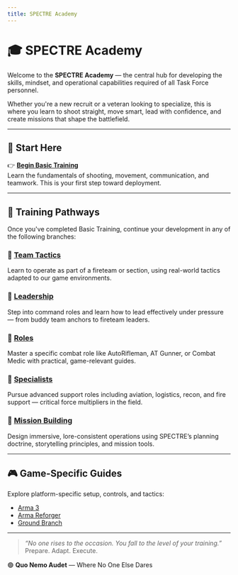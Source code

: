 ```yaml
---
title: SPECTRE Academy
---
```


# 🎓 SPECTRE Academy

Welcome to the **SPECTRE Academy** — the central hub for developing the skills, mindset, and operational capabilities required of all Task Force personnel.

Whether you're a new recruit or a veteran looking to specialize, this is where you learn to shoot straight, move smart, lead with confidence, and create missions that shape the battlefield.

---

## 🚀 Start Here

👉 **[Begin Basic Training](/training/basic-training)**  
Learn the fundamentals of shooting, movement, communication, and teamwork. This is your first step toward deployment.

---

## 🧭 Training Pathways

Once you've completed Basic Training, continue your development in any of the following branches:

### 🔹 [Team Tactics](./Team%20Tactics/)

Learn to operate as part of a fireteam or section, using real-world tactics adapted to our game environments.

### 🔹 [Leadership](./Leadership/)

Step into command roles and learn how to lead effectively under pressure — from buddy team anchors to fireteam leaders.

### 🔹 [Roles](./Roles/)

Master a specific combat role like AutoRifleman, AT Gunner, or Combat Medic with practical, game-relevant guides.

### 🔹 [Specialists](./Specialists/)

Pursue advanced support roles including aviation, logistics, recon, and fire support — critical force multipliers in the field.

### 🔹 [Mission Building](./Mission%20Building/)

Design immersive, lore-consistent operations using SPECTRE’s planning doctrine, storytelling principles, and mission tools.

---

## 🎮 Game-Specific Guides

Explore platform-specific setup, controls, and tactics:

- [Arma 3](./Game%20Guides/Arma%203/)
- [Arma Reforger](./Game%20Guides/Reforger/)
- [Ground Branch](./Game%20Guides/Ground%20Branch/)

---

> _“No one rises to the occasion. You fall to the level of your training.”_  
> Prepare. Adapt. Execute.

🟢 **Quo Nemo Audet** — Where No One Else Dares
